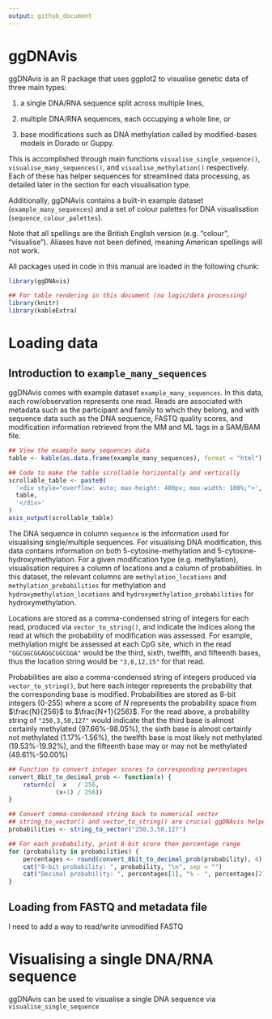 ```yaml
---
output: github_document
---
```


# ggDNAvis

ggDNAvis is an R package that uses ggplot2 to visualise genetic data of three main types:

(1) a single DNA/RNA sequence split across multiple lines,

(2) multiple DNA/RNA sequences, each occupying a whole line, or

(3) base modifications such as DNA methylation called by modified-bases models in Dorado or Guppy.

This is accomplished through main functions `visualise_single_sequence()`, `visualise_many_sequences()`, and `visualise_methylation()` respectively. Each of these has helper sequences for streamlined data processing, as detailed later in the section for each visualisation type.

Additionally, ggDNAvis contains a built-in example dataset (`example_many_sequences`) and a set of colour palettes for DNA visualisation (`sequence_colour_palettes`).

Note that all spellings are the British English version (e.g. "colour", "visualise"). Aliases have not been defined, meaning American spellings will not work.

All packages used in code in this manual are loaded in the following chunk:

```r
library(ggDNAvis)

## For table rendering in this document (no logic/data processing)
library(knitr)
library(kableExtra)
```

# Loading data

## Introduction to `example_many_sequences`
ggDNAvis comes with example dataset `example_many_sequences`. In this data, each row/observation represents one read. Reads are associated with metadata such as the participant and family to which they belong, and with sequence data such as the DNA sequence, FASTQ quality scores, and modification information retrieved from the MM and ML tags in a SAM/BAM file.

```r
## View the example_many_sequences data
table <- kable(as.data.frame(example_many_sequences), format = "html")

## Code to make the table scrollable horizontally and vertically
scrollable_table <- paste0(
  '<div style="overflow: auto; max-height: 400px; max-width: 100%;">',
  table,
  '</div>'
)
asis_output(scrollable_table)
```

The DNA sequence in column `sequence` is the information used for visualising single/multiple sequences. For visualising DNA modification, this data contains information on both 5-cytosine-methylation and 5-cytosine-hydroxymethylation. For a given modification type (e.g. methylation), visualisation requires a column of locations and a column of probabilities. In this dataset, the relevant columns are `methylation_locations` and `methylation_probabilities` for methylation and `hydroxymethylation_locations` and `hydroxymethylation_probabilities` for hydroxymethylation.

Locations are stored as a comma-condensed string of integers for each read, produced via `vector_to_string()`, and indicate the indices along the read at which the probability of modification was assessed. For example, methylation might be assessed at each CpG site, which in the read `"GGCGGCGGAGGCGGCGGA"` would be the third, sixth, twelfth, and fifteenth bases, thus the location string would be `"3,6,12,15"` for that read.

Probabilities are also a comma-condensed string of integers produced via `vector_to_string()`, but here each integer represents the probability that the corresponding base is modified. Probabilities are stored as 8-bit integers (0-255) where a score of $N$ represents the probability space from $\frac{N}{256}$ to $\frac{N+1}{256}$. For the read above, a probability string of `"250,3,50,127"` would indicate that the third base is almost certainly methylated (97.66%-98.05%), the sixth base is almost certainly not methylated (1.17%-1.56%), the twelfth base is most likely not methylated (19.53%-19.92%), and the fifteenth base may or may not be methylated (49.61%-50.00%)

```r
## Function to convert integer scores to corresponding percentages
convert_8bit_to_decimal_prob <- function(x) {
    return(c(  x   / 256, 
             (x+1) / 256))
}

## Convert comma-condensed string back to numerical vector
## string_to_vector() and vector_to_string() are crucial ggDNAvis helpers
probabilities <- string_to_vector("250,3,50,127")

## For each probability, print 8-bit score then percentage range
for (probability in probabilities) {
    percentages <- round(convert_8bit_to_decimal_prob(probability), 4) * 100
    cat("8-bit probability: ", probability, "\n", sep = "")
    cat("Decimal probability: ", percentages[1], "% - ", percentages[2], "%", "\n\n", sep = "")
}
```



## Loading from FASTQ and metadata file

I need to add a way to read/write unmodified FASTQ


# Visualising a single DNA/RNA sequence

ggDNAvis can be used to visualise a single DNA sequence via `visualise_single_sequence`
